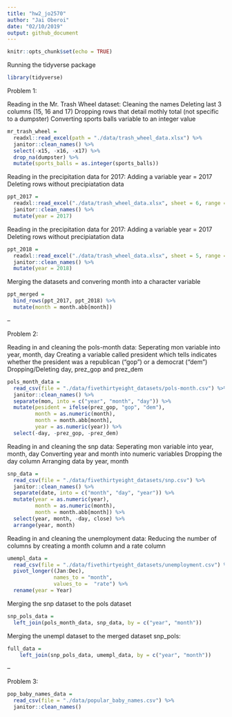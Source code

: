 ```yaml
---
title: "hw2_jo2570"
author: "Jai Oberoi"
date: "02/10/2019"
output: github_document
---
```


```r
knitr::opts_chunk$set(echo = TRUE)
```

Running the tidyverse package 

```r
library(tidyverse)
```

Problem 1: 

Reading in the Mr. Trash Wheel dataset:
Cleaning the names 
Deleting last 3 columns (15, 16 and 17)
Dropping rows that detail mothly total (not specific to a dumpster)
Converting sports balls variable to an integer value 

```r
mr_trash_wheel = 
  readxl::read_excel(path = "./data/trash_wheel_data.xlsx") %>%
  janitor::clean_names() %>% 
  select(-x15, -x16, -x17) %>%
  drop_na(dumpster) %>% 
  mutate(sports_balls = as.integer(sports_balls))
```

Reading in the precipitation data for 2017:
Adding a variable year = 2017 
Deleting rows without precipiatation data 

```r
ppt_2017 = 
  readxl::read_excel("./data/trash_wheel_data.xlsx", sheet = 6, range = "A2:B14") %>% 
  janitor::clean_names() %>%
  mutate(year = 2017)
```

Reading in the precipitation data for 2017:
Adding a variable year = 2017 
Deleting rows without precipiatation data 

```r
ppt_2018 = 
  readxl::read_excel("./data/trash_wheel_data.xlsx", sheet = 5, range = "A2:B14") %>% 
  janitor::clean_names() %>%
  mutate(year = 2018)
```

Merging the datasets and convering month into a character variable 

```r
ppt_merged =
  bind_rows(ppt_2017, ppt_2018) %>%
  mutate(month = month.abb[month])
```



-- 

Problem 2: 

Reading in and cleaning the pols-month data:
Seperating mon variable into year, month, day 
Creating a variable called president which tells indicates whether the president was a republican ("gop") or a democrat ("dem") 
Dropping/Deleting day, prez_gop and prez_dem

```r
pols_month_data = 
  read_csv(file = "./data/fivethirtyeight_datasets/pols-month.csv") %>%
  janitor::clean_names() %>%
  separate(mon, into = c("year", "month", "day")) %>%
  mutate(pesident = ifelse(prez_gop, "gop", "dem"),
         month = as.numeric(month),
         month = month.abb[month],
         year = as.numeric(year)) %>%
  select(-day, -prez_gop, -prez_dem)
```

Reading in and cleaning the snp data: 
Seperating mon variable into year, month, day 
Converting year and month into numeric variables 
Dropping the day column 
Arranging data by year, month 

```r
snp_data = 
  read_csv(file = "./data/fivethirtyeight_datasets/snp.csv") %>%
  janitor::clean_names() %>%
  separate(date, into = c("month", "day", "year")) %>%
  mutate(year = as.numeric(year),
         month = as.numeric(month),
         month = month.abb[month]) %>%
  select(year, month, -day, close) %>%
  arrange(year, month)
```

Reading in and cleaning the unemployment data: 
Reducing the number of columns by creating a month column and a rate column 

```r
umempl_data = 
  read_csv(file = "./data/fivethirtyeight_datasets/unemployment.csv") %>%
  pivot_longer((Jan:Dec),
               names_to = "month",
               values_to =  "rate") %>%
  rename(year = Year)
```

Merging the snp dataset to the pols dataset 

```r
snp_pols_data = 
  left_join(pols_month_data, snp_data, by = c("year", "month"))

```

Merging the unempl dataset to the merged dataset snp_pols: 

```r
full_data = 
    left_join(snp_pols_data, umempl_data, by = c("year", "month"))
```



-- 

Problem 3: 

```r
pop_baby_names_data = 
  read_csv(file = "./data/popular_baby_names.csv") %>%
  janitor::clean_names() 
  


```



